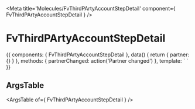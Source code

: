 
<Meta title='Molecules/FvThirdPArtyAccountStepDetail' component={ FvThirdPArtyAccountStepDetail } />

# FvThirdPArtyAccountStepDetail

<Canvas>
<Story name='Common' height='150px'>{{
  components: { FvThirdPArtyAccountStepDetail },
  data() {
    return {
      partner: {}
    }
  },
  methods: {
    partnerChanged: action('Partner changed')
  },
  template: `<FvThirdPArtyAccountStepDetail
    :partner="partner"
    @partner:changed="partnerChanged"
  >
  </FvThirdPArtyAccountStepDetail>`
}}</Story>
</Canvas>

## ArgsTable

<ArgsTable of={ FvThirdPArtyAccountStepDetail } />

